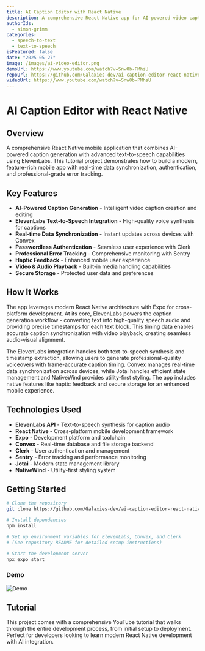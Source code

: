 ```yaml
---
title: AI Caption Editor with React Native
description: A comprehensive React Native app for AI-powered video caption editing with text-to-speech, real-time sync, and modern mobile features
authorIds:
  - simon-grimm
categories:
  - speech-to-text
  - text-to-speech
isFeatured: false
date: "2025-05-27"
image: /images/ai-video-editor.png
demoUrl: https://www.youtube.com/watch?v=Snw0b-PMhsU
repoUrl: https://github.com/Galaxies-dev/ai-caption-editor-react-native
videoUrl: https://www.youtube.com/watch?v=Snw0b-PMhsU
---
```


# AI Caption Editor with React Native

## Overview

A comprehensive React Native mobile application that combines AI-powered caption generation with advanced text-to-speech capabilities using ElevenLabs. This tutorial project demonstrates how to build a modern, feature-rich mobile app with real-time data synchronization, authentication, and professional-grade error tracking.

## Key Features

- **AI-Powered Caption Generation** - Intelligent video caption creation and editing
- **ElevenLabs Text-to-Speech Integration** - High-quality voice synthesis for captions
- **Real-time Data Synchronization** - Instant updates across devices with Convex
- **Passwordless Authentication** - Seamless user experience with Clerk
- **Professional Error Tracking** - Comprehensive monitoring with Sentry
- **Haptic Feedback** - Enhanced mobile user experience
- **Video & Audio Playback** - Built-in media handling capabilities
- **Secure Storage** - Protected user data and preferences

## How It Works

The app leverages modern React Native architecture with Expo for cross-platform development. At its core, ElevenLabs powers the caption generation workflow - converting text into high-quality speech audio and providing precise timestamps for each text block. This timing data enables accurate caption synchronization with video playback, creating seamless audio-visual alignment.

The ElevenLabs integration handles both text-to-speech synthesis and timestamp extraction, allowing users to generate professional-quality voiceovers with frame-accurate caption timing. Convex manages real-time data synchronization across devices, while Jotai handles efficient state management and NativeWind provides utility-first styling. The app includes native features like haptic feedback and secure storage for an enhanced mobile experience.

## Technologies Used

- **ElevenLabs API** - Text-to-speech synthesis for caption audio
- **React Native** - Cross-platform mobile development framework
- **Expo** - Development platform and toolchain
- **Convex** - Real-time database and file storage backend
- **Clerk** - User authentication and management
- **Sentry** - Error tracking and performance monitoring
- **Jotai** - Modern state management library
- **NativeWind** - Utility-first styling system

## Getting Started

```bash
# Clone the repository
git clone https://github.com/Galaxies-dev/ai-caption-editor-react-native

# Install dependencies
npm install

# Set up environment variables for ElevenLabs, Convex, and Clerk
# (See repository README for detailed setup instructions)

# Start the development server
npx expo start
```

### Demo

![Demo](/images/ai-video-editor-demo.gif)

## Tutorial

This project comes with a comprehensive YouTube tutorial that walks through the entire development process, from initial setup to deployment. Perfect for developers looking to learn modern React Native development with AI integration.
